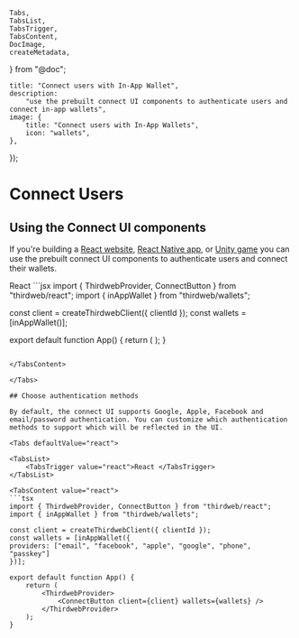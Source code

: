 	Tabs,
	TabsList,
	TabsTrigger,
	TabsContent,
	DocImage,
	createMetadata,
} from "@doc";

	title: "Connect users with In-App Wallet",
	description:
		"use the prebuilt connect UI components to authenticate users and connect in-app wallets",
	image: {
		title: "Connect users with In-App Wallets",
		icon: "wallets",
	},
});

# Connect Users

<DocImage src={ConnectWalletHero} />

## Using the Connect UI components

If you're building a [React website](/typescript/v5/react/components/ConnectButton), [React Native app](/typescript/v5/react-native), or [Unity game](/unity/ConnectWallet) you can use the prebuilt connect UI components to authenticate users and connect their wallets.

<Tabs defaultValue="react">

<TabsList>
	<TabsTrigger value="react">React</TabsTrigger>
</TabsList>

<TabsContent value="react">
```jsx
import { ThirdwebProvider, ConnectButton } from "thirdweb/react";
import { inAppWallet } from "thirdweb/wallets";

const client = createThirdwebClient({ clientId });
const wallets = [inAppWallet()];

export default function App() {
	return (
		<ThirdwebProvider>
			<ConnectButton client={client} wallets={wallets} />
		</ThirdwebProvider>
	);
}
```

</TabsContent>

</Tabs>

## Choose authentication methods

By default, the connect UI supports Google, Apple, Facebook and email/password authentication. You can customize which authentication methods to support which will be reflected in the UI.

<Tabs defaultValue="react">

<TabsList>
	<TabsTrigger value="react">React </TabsTrigger>
</TabsList>

<TabsContent value="react">
```tsx
import { ThirdwebProvider, ConnectButton } from "thirdweb/react";
import { inAppWallet } from "thirdweb/wallets";

const client = createThirdwebClient({ clientId });
const wallets = [inAppWallet({
providers: ["email", "facebook", "apple", "google", "phone", "passkey"]
})];

export default function App() {
	return (
		<ThirdwebProvider>
			<ConnectButton client={client} wallets={wallets} />
		</ThirdwebProvider>
	);
}
```
</TabsContent>

</Tabs>
